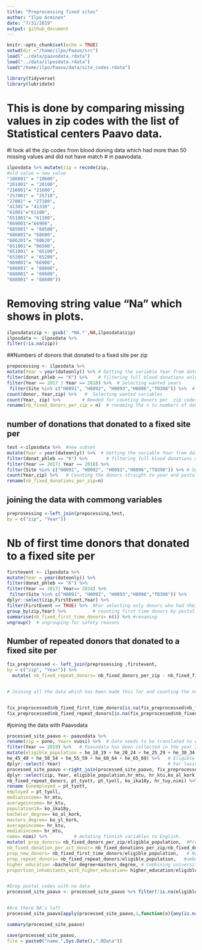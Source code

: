 ```yaml
---
title: "Preprocessing fixed sites"
author: "Ilpo Arminen"
date: "7/31/2019"
output: github_document
---
```


```r
knitr::opts_chunk$set(echo = TRUE)
setwd(dir ="/home/ilpo/Paavo/src")
load("../data/paavodata.rdata")
load("../data/ilposdata.rdata")
load("/home/ilpo/Paavo/data/site_codes.rdata")


```

```r
library(tidyverse)
library(lubridate)
```






# This is done by comparing missing values in zip codes with the list of Statistical centers Paavo data.
 #I took all the zip codes from blood doning data which had more than 50 missing values and  did not have match 
# in paavodata.

```r
ilposdata %>% mutate(zip = recode(zip,
#old value = new value
"106001" = "10600",
"201001" = "20100",
"216001"= "21600",
"257001" = "25710",
"27001" = "27100",
"41301"= "41310" ,
"61001"="61100",
"651001"= "61100",
"669001"="66900",
"685001" = "68500",
"686001"= "68600",
"686201"= "68620",
"651001"= "06500",
"651001" = "65100",
"652001" = "65200",
"669001"= "66900",
"686001" = "68600",
"688001" = "68600",
"688001" = "68600"))

```

# Removing string value "Na" which shows in plots. 
```r
ilposdata$zip <- gsub('.*NA.*',NA,ilposdata$zip)
ilposdata <- ilposdata %>% 
filter(!is.na(zip))
```



##Numbers of donors that donated to a fixed site per zip
```r
prepocessing <- ilposdata %>%
mutate(Year = year(dateonly)) %>% # Getting the variable Year from dates
filter(donat_phleb == "K") %>%    # filtering full blood donations only
filter(Year == 2017 | Year == 2018) %>%  # Selecting wanted years
 filter(Site %in% c("H0091", "H0092", "H0093","H0096","T0398")) %>%  # Selecting only Kivihaka,Espoo,Sanomatalo and Lahti fixed sites
count(donor, Year,zip) %>%   #  Selecting wanted variables
count(Year, zip) %>%        # Needed for counting donors per  zip codes and yearly count
rename(nb_fixed_donors_per_zip = n)  # renaming the n to numbers of donors per postal code

```


## number of donations that donated to a fixed site per
```r
test <-ilposdata %>%  #new subset
mutate(Year = year(dateonly)) %>%  # Getting the variable Year from dates
filter(donat_phleb == "K") %>%       # filtering full blood donations only
filter(Year == 2017| Year == 2018) %>%
filter(Site %in% c("H0091", "H0092", "H0093","H0096","T0398")) %>% # Selecting wanted years 
count(Year,zip) %>%   # Counting the donors straight to year and postal code. Not counting the donors means getting donations per postal code
rename(nb_fixed_donations_per_zip=n) 


```
## joining the data with commong variables

```r

preprosessing <-left_join(prepocessing,test,
by = c("zip", "Year"))
```

# Nb of first time donors that donated to a fixed site per
```r
firstevent <- ilposdata %>%
mutate(Year = year(dateonly)) %>%
filter(donat_phleb == "K") %>%
filter(Year == 2017| Year== 2018) %>%
 filter(Site %in% c("H0091", "H0092", "H0093","H0096","T0398")) %>% 
dplyr::select(zip,FirstEvent,Year) %>%
filter(FirstEvent == TRUE) %>%  #For selecting only donors who had their first blood donation in the selected years
group_by(zip,Year) %>%          # counting first time donors by postal code and selected years
summarise(nb_fixed_first_time_donors= n()) %>% #renaming
ungroup()  # ungrouping for safety reasons
```


## Number of repeated donors that donated to a fixed site per
```r
fix_preprocessed <- left_join(preprosessing ,firstevent,
by = c("zip", "Year")) %>%
  mutate( nb_fixed_repeat_donors= nb_fixed_donors_per_zip - nb_fixed_first_time_donors) 


# Joining all the data which has been made this far and counting the number of repeat donors (more than 1 donation) by postal code. Repeat donors equals number of donors per zip code minus number of first time donors per postal code.


fix_preprocessed$nb_fixed_first_time_donors[is.na(fix_preprocessed$nb_fixed_first_time_donors)] <- 0
fix_preprocessed$nb_fixed_repeat_donors[is.na(fix_preprocessed$nb_fixed_repeat_donors)] <- 0   # Deleting missing values
```



#joining the data with Paavodata
```r


processed_site_paavo <- paavodata %>%
rename(zip = pono, Year= vuosi) %>%  # Data needs to be translated to english from finnish
filter(Year == 2019) %>%   # Paavodata has been collected in the year 2017 so there is no need to get more years than one for our data. 
mutate(eligible_population = he_18_19 + he_20_24 + he_25_29 + he_30_34 + he_40_44 +
he_45_49 + he_50_54 + he_55_59 + he_60_64 + he_65_69) %>%   # Eligible population means age groups that can donate blood
dplyr::select(-Year)                                        # For losing two year variables
processed_site_paavo <-right_join(processed_site_paavo, fix_preprocessed, by = c("zip")) %>%          #joining with common factors
dplyr::select(zip, Year, eligible_population,hr_mtu, hr_ktu,ko_al_kork, ko_yl_kork, nb_fixed_donors_per_zip,nb_fixed_donations_per_zip, nb_fixed_first_time_donors, 
nb_fixed_repeat_donors, pt_tyott, pt_tyoll, ko_ika18y, hr_tuy,nimi) %>%          # Selecting wanted variables
rename (unemployed = pt_tyott,
employed = pt_tyoll,
medianincome= hr_mtu,
averageincome= hr_ktu,
population18= ko_ika18y,
bachelor_degree= ko_al_kork,
masters_degree= ko_yl_kork,
averageincome= hr_ktu,
medianincome= hr_mtu,
name= nimi) %>%          # mutating finnish variables to English.
mutate( prop_donors= nb_fixed_donors_per_zip/eligible_population,  #Proportion of donors is number of donors per postal code minus eligible population
nb_fixed_donation_per_act_donor= nb_fixed_donations_per_zip/nb_fixed_donors_per_zip, #  Number of donations per postal code divided by number of donors per postal code
prop_new_donors= nb_fixed_first_time_donors/eligible_population,   # Number of first time donors divided by eligible population per postal code
prop_repeat_donors= nb_fixed_repeat_donors/eligible_population,   #umber of repeat donors divided by eligible population per postal code
higher_education =bachelor_degree+masters_degree, # Combining university education together. 
proportion_inhabitants_with_higher_education= higher_education/eligible_population) # Higher education divided by eligible population per postal code


#Drop postal codes with no data
processed_site_paavo <- processed_site_paavo %>% filter(!is.na(eligible_population))


#Are there NA's left
processed_site_paavo[apply(processed_site_paavo,1,function(x){any(is.na(x))}),]

summary(processed_site_paavo)

```




```r
save(processed_site_paavo,
file = paste0("name.",Sys.Date(),".RData"))
```

